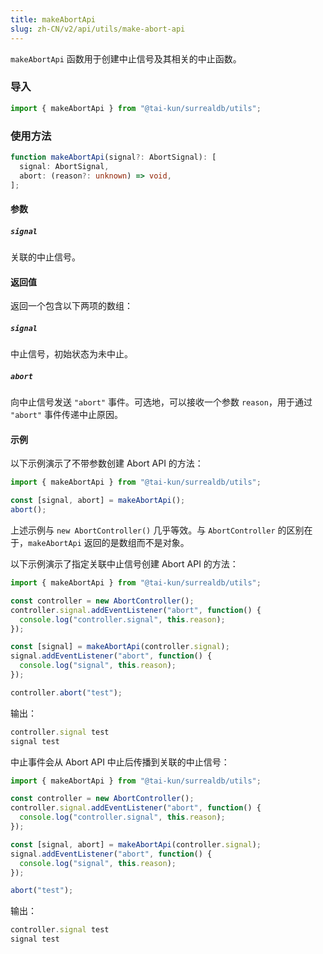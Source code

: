 ```yaml
---
title: makeAbortApi
slug: zh-CN/v2/api/utils/make-abort-api
---
```


`makeAbortApi` 函数用于创建中止信号及其相关的中止函数。

### 导入

```ts
import { makeAbortApi } from "@tai-kun/surrealdb/utils";
```

### 使用方法

```ts
function makeAbortApi(signal?: AbortSignal): [
  signal: AbortSignal,
  abort: (reason?: unknown) => void,
];
```

#### 参数

##### `signal`

关联的中止信号。

#### 返回值

返回一个包含以下两项的数组：

##### `signal`

中止信号，初始状态为未中止。

##### `abort`

向中止信号发送 `"abort"` 事件。可选地，可以接收一个参数 `reason`，用于通过 `"abort"` 事件传递中止原因。

#### 示例

以下示例演示了不带参数创建 Abort API 的方法：

```ts
import { makeAbortApi } from "@tai-kun/surrealdb/utils";

const [signal, abort] = makeAbortApi();
abort();
```

上述示例与 `new AbortController()` 几乎等效。与 `AbortController` 的区别在于，`makeAbortApi` 返回的是数组而不是对象。

以下示例演示了指定关联中止信号创建 Abort API 的方法：

```ts
import { makeAbortApi } from "@tai-kun/surrealdb/utils";

const controller = new AbortController();
controller.signal.addEventListener("abort", function() {
  console.log("controller.signal", this.reason);
});

const [signal] = makeAbortApi(controller.signal);
signal.addEventListener("abort", function() {
  console.log("signal", this.reason);
});

controller.abort("test");
```

输出：

```js
controller.signal test
signal test
```

中止事件会从 Abort API 中止后传播到关联的中止信号：

```ts
import { makeAbortApi } from "@tai-kun/surrealdb/utils";

const controller = new AbortController();
controller.signal.addEventListener("abort", function() {
  console.log("controller.signal", this.reason);
});

const [signal, abort] = makeAbortApi(controller.signal);
signal.addEventListener("abort", function() {
  console.log("signal", this.reason);
});

abort("test");
```

输出：

```js
controller.signal test
signal test
```
